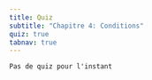 ```yaml
---
title: Quiz
subtitle: "Chapitre 4: Conditions"
quiz: true
tabnav: true
---
```

```ed-pb
Pas de quiz pour l'instant

```